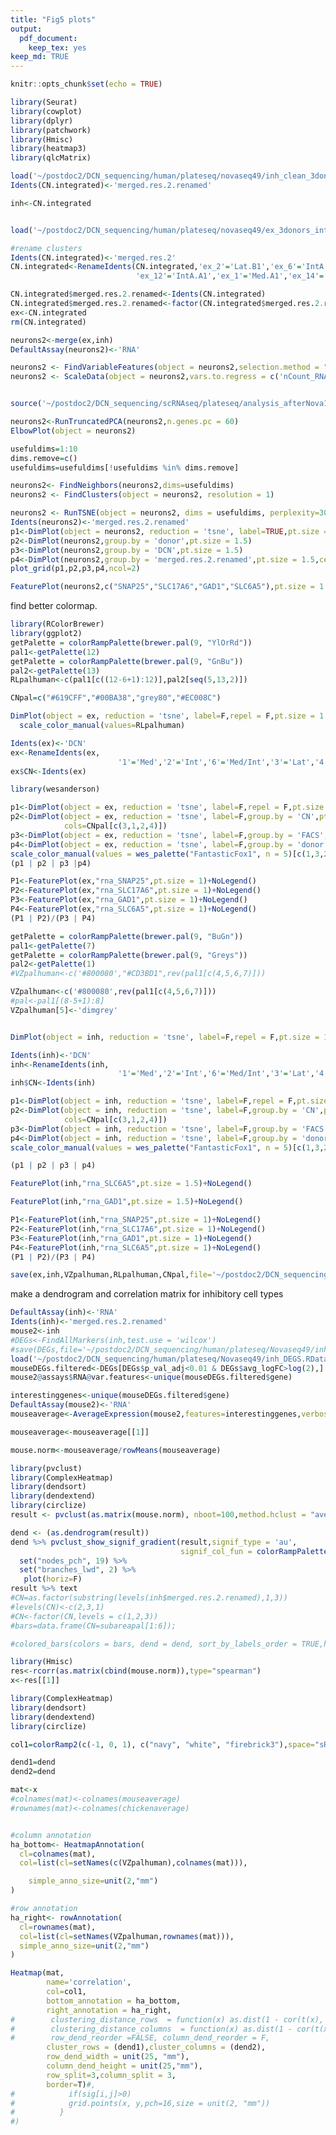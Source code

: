 ```yaml
---
title: "Fig5 plots"
output: 
  pdf_document: 
    keep_tex: yes
keep_md: TRUE
---
```


```r
knitr::opts_chunk$set(echo = TRUE)
```


```r
library(Seurat)
library(cowplot)
library(dplyr)
library(patchwork)
library(Hmisc)
library(heatmap3)
library(qlcMatrix)
```
```r
load('~/postdoc2/DCN_sequencing/human/plateseq/novaseq49/inh_clean_3donors_integrated.RData')
Idents(CN.integrated)<-'merged.res.2.renamed'

inh<-CN.integrated


load('~/postdoc2/DCN_sequencing/human/plateseq/novaseq49/ex_3donors_integrated.RData')

#rename clusters
Idents(CN.integrated)<-'merged.res.2'
CN.integrated<-RenameIdents(CN.integrated,'ex_2'='Lat.B1','ex_6'='IntA.B1','ex_0'='IntP.B1','ex_5'='IntP.B2','ex_15'='IntP.A1','ex_13'='MedL.A1',
                            'ex_12'='IntA.A1','ex_1'='Med.A1','ex_14'='Med.B1','ex_9'='IntP.A2','ex_11'='MedL.A2')

CN.integrated$merged.res.2.renamed<-Idents(CN.integrated)
CN.integrated$merged.res.2.renamed<-factor(CN.integrated$merged.res.2.renamed,levels=levels(CN.integrated$merged.res.2.renamed)[c(8,6,11,7,5,10,9,2,3,4,1)])
ex<-CN.integrated
rm(CN.integrated)
```
```r
neurons2<-merge(ex,inh)
DefaultAssay(neurons2)<-'RNA'
```


```r
neurons2 <- FindVariableFeatures(object = neurons2,selection.method = "vst",nfeatures = 2000,verbose=FALSE)
neurons2 <- ScaleData(object = neurons2,vars.to.regress = c('nCount_RNA','donor'))


source('~/postdoc2/DCN_sequencing/scRNAseq/plateseq/analysis_afterNova15/crossDCNalignment/pc_modification_functions_S3_forRNA.R')

neurons2<-RunTruncatedPCA(neurons2,n.genes.pc = 60)
ElbowPlot(object = neurons2)
```

```r
usefuldims=1:10
dims.remove=c()
usefuldims=usefuldims[!usefuldims %in% dims.remove]
```

```r
neurons2<- FindNeighbors(neurons2,dims=usefuldims)
neurons2 <- FindClusters(object = neurons2, resolution = 1)
```



```r
neurons2 <- RunTSNE(object = neurons2, dims = usefuldims, perplexity=30, dim.embed = 2)
Idents(neurons2)<-'merged.res.2.renamed'
p1<-DimPlot(object = neurons2, reduction = 'tsne', label=TRUE,pt.size = 1.5)
p2<-DimPlot(neurons2,group.by = 'donor',pt.size = 1.5)
p3<-DimPlot(neurons2,group.by = 'DCN',pt.size = 1.5)
p4<-DimPlot(neurons2,group.by = 'merged.res.2.renamed',pt.size = 1.5,cells.highlight = WhichCells(neurons2,idents = 'i1.1'))
plot_grid(p1,p2,p3,p4,ncol=2)
```

```r
FeaturePlot(neurons2,c("SNAP25","SLC17A6","GAD1","SLC6A5"),pt.size = 1.5)
```



find better colormap.
```r
library(RColorBrewer)
library(ggplot2)
getPalette = colorRampPalette(brewer.pal(9, "YlOrRd"))
pal1<-getPalette(12)
getPalette = colorRampPalette(brewer.pal(9, "GnBu"))
pal2<-getPalette(13)
RLpalhuman<-c(pal1[c((12-6+1):12)],pal2[seq(5,13,2)])

CNpal=c("#619CFF","#00BA38","grey80","#EC008C")

DimPlot(object = ex, reduction = 'tsne', label=F,repel = F,pt.size = 1.5,group.by = 'merged.res.2.renamed')+ 
  scale_color_manual(values=RLpalhuman)

```
```r
Idents(ex)<-'DCN'
ex<-RenameIdents(ex,
                        '1'='Med','2'='Int','6'='Med/Int','3'='Lat','4'='Lat','0'='Lat')
ex$CN<-Idents(ex)
```
```r
library(wesanderson)

p1<-DimPlot(object = ex, reduction = 'tsne', label=F,repel = F,pt.size = 1.5,group.by = 'merged.res.2.renamed')+ scale_color_manual(values=RLpalhuman)
p2<-DimPlot(object = ex, reduction = 'tsne', label=F,group.by = 'CN',pt.size = 1.5,order=rev(c("Med/Int","Med","Int","Lat")),
            cols=CNpal[c(3,1,2,4)])
p3<-DimPlot(object = ex, reduction = 'tsne', label=F,group.by = 'FACS',pt.size=1.5)
p4<-DimPlot(object = ex, reduction = 'tsne', label=F,group.by = 'donor',pt.size=1.5, order = rev(c('B1','B0','B3')))+
scale_color_manual(values = wes_palette("FantasticFox1", n = 5)[c(1,3,2)])
(p1 | p2 | p3 |p4)
```
```r
P1<-FeaturePlot(ex,"rna_SNAP25",pt.size = 1)+NoLegend()
P2<-FeaturePlot(ex,"rna_SLC17A6",pt.size = 1)+NoLegend()
P3<-FeaturePlot(ex,"rna_GAD1",pt.size = 1)+NoLegend()
P4<-FeaturePlot(ex,"rna_SLC6A5",pt.size = 1)+NoLegend()
(P1 | P2)/(P3 | P4)
```




```r

getPalette = colorRampPalette(brewer.pal(9, "BuGn"))
pal1<-getPalette(7)
getPalette = colorRampPalette(brewer.pal(9, "Greys"))
pal2<-getPalette(1)
#VZpalhuman<-c('#800080',"#CD3BD1",rev(pal1[c(4,5,6,7)]))

VZpalhuman<-c('#800080',rev(pal1[c(4,5,6,7)]))
#pal<-pal1[(8-5+1):8]
VZpalhuman[5]<-'dimgrey'


DimPlot(object = inh, reduction = 'tsne', label=F,repel = F,pt.size = 1.5)+ scale_color_manual(values=VZpalhuman)
```
```r
Idents(inh)<-'DCN'
inh<-RenameIdents(inh,
                        '1'='Med','2'='Int','6'='Med/Int','3'='Lat','4'='Lat','0'='Lat')
inh$CN<-Idents(inh)
```
```r
p1<-DimPlot(object = inh, reduction = 'tsne', label=F,repel = F,pt.size = 1.5,group.by = 'merged.res.2.renamed')+ scale_color_manual(values=VZpalhuman)
p2<-DimPlot(object = inh, reduction = 'tsne', label=F,group.by = 'CN',pt.size = 1.5,order=rev(c("Med/Int","Med","Int","Lat")),
            cols=CNpal[c(3,1,2,4)])
p3<-DimPlot(object = inh, reduction = 'tsne', label=F,group.by = 'FACS',pt.size=1.5)
p4<-DimPlot(object = inh, reduction = 'tsne', label=F,group.by = 'donor',pt.size=1.5, order = rev(c('B1','B0','B3')))+
scale_color_manual(values = wes_palette("FantasticFox1", n = 5)[c(1,3,2)])

(p1 | p2 | p3 | p4)
```

```r
FeaturePlot(inh,"rna_SLC6A5",pt.size = 1.5)+NoLegend()
```

```r
FeaturePlot(inh,"rna_GAD1",pt.size = 1.5)+NoLegend()
```
```r
P1<-FeaturePlot(inh,"rna_SNAP25",pt.size = 1)+NoLegend()
P2<-FeaturePlot(inh,"rna_SLC17A6",pt.size = 1)+NoLegend()
P3<-FeaturePlot(inh,"rna_GAD1",pt.size = 1)+NoLegend()
P4<-FeaturePlot(inh,"rna_SLC6A5",pt.size = 1)+NoLegend()
(P1 | P2)/(P3 | P4)
```

```r
save(ex,inh,VZpalhuman,RLpalhuman,CNpal,file='~/postdoc2/DCN_sequencing/human/plateseq/Novaseq49/dataforplotting.RData')
```

make a dendrogram and correlation matrix for inhibitory cell types

```r
DefaultAssay(inh)<-'RNA'
Idents(inh)<-'merged.res.2.renamed'
mouse2<-inh
#DEGs<-FindAllMarkers(inh,test.use = 'wilcox')
#save(DEGs,file='~/postdoc2/DCN_sequencing/human/plateseq/Novaseq49/inh_DEGS.RData')
load('~/postdoc2/DCN_sequencing/human/plateseq/Novaseq49/inh_DEGS.RData')
mouseDEGs.filtered<-DEGs[DEGs$p_val_adj<0.01 & DEGs$avg_logFC>log(2),]
mouse2@assays$RNA@var.features<-unique(mouseDEGs.filtered$gene)

interestinggenes<-unique(mouseDEGs.filtered$gene)
DefaultAssay(mouse2)<-'RNA'
mouseaverage<-AverageExpression(mouse2,features=interestinggenes,verbose=F,assays='RNA')

mouseaverage<-mouseaverage[[1]]

mouse.norm<-mouseaverage/rowMeans(mouseaverage)
```


```r
library(pvclust)
library(ComplexHeatmap)
library(dendsort)
library(dendextend)
library(circlize)
result <- pvclust(as.matrix(mouse.norm), nboot=100,method.hclust = "average",method.dist = function(z){as.dist(1-cor(z,use="pa",method="spearman"))})
```

```r
dend <- (as.dendrogram(result))
dend %>% pvclust_show_signif_gradient(result,signif_type = 'au',
                                      signif_col_fun = colorRampPalette(c('white','black'))) %>%
  set("nodes_pch", 19) %>%
  set("branches_lwd", 2) %>%
   plot(horiz=F)
result %>% text
#CN=as.factor(substring(levels(inh$merged.res.2.renamed),1,3))
#levels(CN)<-c(2,3,1)
#CN<-factor(CN,levels = c(1,2,3))
#bars=data.frame(CN=subareapal[1:6]);

#colored_bars(colors = bars, dend = dend, sort_by_labels_order = TRUE,horiz=F)


```





```r

library(Hmisc)
res<-rcorr(as.matrix(cbind(mouse.norm)),type="spearman")
x<-res[[1]]

library(ComplexHeatmap)
library(dendsort)
library(dendextend)
library(circlize)

col1=colorRamp2(c(-1, 0, 1), c("navy", "white", "firebrick3"),space="sRGB")

dend1=dend
dend2=dend

mat<-x
#colnames(mat)<-colnames(mouseaverage)
#rownames(mat)<-colnames(chickenaverage)


#column annotation
ha_bottom<- HeatmapAnnotation(
  cl=colnames(mat),
  col=list(cl=setNames(c(VZpalhuman),colnames(mat))),

    simple_anno_size=unit(2,"mm")
)

#row annotation
ha_right<- rowAnnotation(
  cl=rownames(mat),
  col=list(cl=setNames(VZpalhuman,rownames(mat))),
  simple_anno_size=unit(2,"mm")
)

Heatmap(mat,
        name='correlation',
        col=col1,
        bottom_annotation = ha_bottom,
        right_annotation = ha_right,
#        clustering_distance_rows  = function(x) as.dist(1 - cor(t(x), use = "pa")),
#        clustering_distance_columns  = function(x) as.dist(1 - cor(t(x), use = "pa")),
#        row_dend_reorder =FALSE, column_dend_reorder = F,
        cluster_rows = (dend1),cluster_columns = (dend2),
        row_dend_width = unit(25, "mm"),
        column_dend_height = unit(25,"mm"),
        row_split=3,column_split = 3,
        border=T)#,
#            if(sig[i,j]>0)
#            grid.points(x, y,pch=16,size = unit(2, "mm"))
#          }
#)
```












